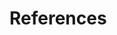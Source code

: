 \clearpage

\hyphenation{ }
\ifx \undefined \bioname      \def \bioname   #1{{{\em #1\/}}}     \fi
\ifx \undefined \booktitle    \def \booktitle #1{{{\em #1}}}       \fi
\ifx \undefined \circled      \def \circled   #1{(#1)}             \fi
\ifx \undefined \degree       \def \degree      {$^o$}             \fi
\ifx \undefined \emph         \def \emph      #1{{{\em #1\/}}}     \fi
\ifx \undefined \Eth          \def \Eth         {D}                \fi
\ifx \undefined \eth          \def \eth         {d}                \fi
\ifx \undefined \flqq         \def \flqq        {\ifmmode \ll \else \leavevmode \raise 0.2ex \hbox{$\scriptscriptstyle \ll $}\fi}\fi
\ifx \undefined \frqq         \def \frqq        {\ifmmode \gg \else \leavevmode \raise 0.2ex \hbox{$\scriptscriptstyle \gg $}\fi}\fi
\ifx \undefined \gene         \def \gene      #1{{{\sf #1}}}       \fi
\ifx \undefined \k            \let \k = \c                         \fi
\ifx \undefined \latinname    \def \latinname #1{{{\em #1\/}}}     \fi
\ifx \undefined \mathbb       \def \mathbb    #1{{\bf #1}}         \fi
\ifx \undefined \mathbf       \def \mathbf    #1{{\bf #1}}         \fi
\ifx \undefined \ocirc        \def \ocirc     #1{{\accent'27#1}}   \fi
\ifx \undefined \pkg          \def \pkg       #1{{{\tt #1}}}       \fi
\ifx \undefined \r            \let \r = \ocirc                     \fi
\ifx \undefined \reg          \def \reg {\circled{R}}              \fi
\ifx \undefined \Thorn        \def \Thorn       {T}                \fi
\ifx \undefined \TM           \def \TM {${}^{\sc TM}$}             \fi
\ifx \undefined \vessel       \def \vessel    #1{{\em #1\/}}       \fi

# References
<!-- If you want the references to appear somewhere before the end, add: -->
<div id="refs"></div>
<!-- where you want it to appear -->
<!-- The following sets the appropriate indentation for the references
  but it cannot be used with bookdown and the make file because it leads
  to a bad pdf.
\noindent
\vspace{-2em}
\setlength{\parindent}{-0.2in}
\setlength{\leftskip}{0.2in}
\setlength{\parskip}{8pt}
 -->
